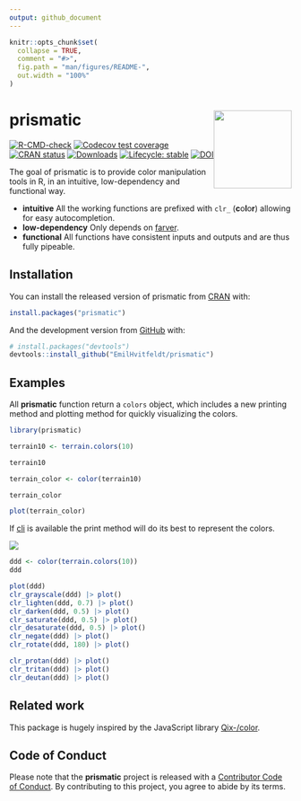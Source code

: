 ```yaml
---
output: github_document
---
```


<!-- README.md is generated from README.Rmd. Please edit that file -->

```r
knitr::opts_chunk$set(
  collapse = TRUE,
  comment = "#>",
  fig.path = "man/figures/README-",
  out.width = "100%"
)
```

# prismatic <img src='man/figures/logo.png' height="139" style="float:right" />

<!-- badges: start -->
[![R-CMD-check](https://github.com/EmilHvitfeldt/prismatic/workflows/R-CMD-check/badge.svg)](https://github.com/EmilHvitfeldt/prismatic/actions)
[![Codecov test coverage](https://codecov.io/gh/EmilHvitfeldt/prismatic/branch/main/graph/badge.svg)](https://app.codecov.io/gh/EmilHvitfeldt/prismatic?branch=main)
[![CRAN status](http://www.r-pkg.org/badges/version/prismatic)](https://CRAN.R-project.org/package=prismatic)
[![Downloads](http://cranlogs.r-pkg.org/badges/prismatic)](https://CRAN.R-project.org/package=prismatic)
[![Lifecycle: stable](https://img.shields.io/badge/lifecycle-stable-brightgreen.svg)](https://lifecycle.r-lib.org/articles/stages.html)
[![DOI](https://zenodo.org/badge/205078698.svg)](https://zenodo.org/record/4420786)
<!-- badges: end -->

The goal of prismatic is to provide color manipulation tools in R, in an intuitive, low-dependency and functional way.

- **intuitive** All the working functions are prefixed with `clr_` (**c**o**l**o**r**) allowing for easy autocompletion.
- **low-dependency** Only depends on [farver](https://github.com/thomasp85/farver).
- **functional** All functions have consistent inputs and outputs and are thus fully pipeable.

## Installation

You can install the released version of prismatic from [CRAN](https://CRAN.R-project.org) with:

``` r
install.packages("prismatic")
```

And the development version from [GitHub](https://github.com/) with:

``` r
# install.packages("devtools")
devtools::install_github("EmilHvitfeldt/prismatic")
```
## Examples

All **prismatic** function return a `colors` object, which includes a new printing method and plotting method for quickly visualizing the colors.

```r
library(prismatic)

terrain10 <- terrain.colors(10)

terrain10

terrain_color <- color(terrain10)

terrain_color

plot(terrain_color)
```

If [cli](https://github.com/r-lib/cli) is available the print method will do its best to represent the colors.

![](man/figures/sceenshot.png)

```r
ddd <- color(terrain.colors(10))
ddd

plot(ddd)
clr_grayscale(ddd) |> plot()
clr_lighten(ddd, 0.7) |> plot()
clr_darken(ddd, 0.5) |> plot()
clr_saturate(ddd, 0.5) |> plot()
clr_desaturate(ddd, 0.5) |> plot()
clr_negate(ddd) |> plot()
clr_rotate(ddd, 180) |> plot()

clr_protan(ddd) |> plot()
clr_tritan(ddd) |> plot()
clr_deutan(ddd) |> plot()
```

## Related work

This package is hugely inspired by the JavaScript library [Qix-/color](https://github.com/Qix-/color).

## Code of Conduct

Please note that the **prismatic** project is released with a [Contributor Code of Conduct](https://github.com/EmilHvitfeldt/prismatic/blob/main/CODE_OF_CONDUCT.md). By contributing to this project, you agree to abide by its terms.
